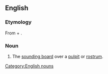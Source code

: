 ==English==

===Etymology===
From {{etyl|fr}} {{term|abattre||to beat down|lang=fr}} + {{term|voix||voice|lang=fr}}.

===Noun===
{{en-noun|abatvoixes}}

# The [[sounding board]] over a [[pulpit]] or [[rostrum]].

[[Category:English nouns]]